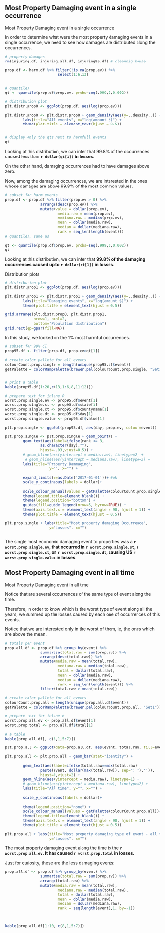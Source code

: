 ## Most Property Damaging event in a single occurrence
Most Property Damaging event in a single occurrence

In order to determine what were the most property damaging events in a single occurrence, we need to see how damages are distributed along the occurrences.



```r
# property damages
rm(injuring.df, injuring.all.df, injuring95.df) # cleannig house

prop.df <- harm.df %>% filter(!is.na(prop.ev)) %>%
                        select(1:6,13)
                

# quantiles
qt <- quantile(prop.df$prop.ev, probs=seq(.999,1,0.002))

# distribution plot
plt.distr.prop0 <- ggplot(prop.df, aes(log(prop.ev)))

plt.distr.prop0 <- plt.distr.prop0 + geom_density(aes(y=..density..)) + #xlim(0,.5) + 
        labs(title="All events", x="log(amount $)") +
        theme(plot.title = element_text(hjust = 0.5))       


# display only the qts next to harmfull events
qt
```

Looking at this distribution, we can infer that 99.8% of the occurrences caused less than **`r dollar(qt[1])` in losses**.

On the other hand, damaging occurrences had to have damages above zero.

Now, among the damaging occurrences, we are interested in the ones whose damages are above 99.8% of the most common values. 

```r

# subset for harm events
prop.df <- prop.df %>% filter(prop.ev > 0) %>%
                arrange(desc(prop.ev)) %>%
                mutate(value = dollar(prop.ev),
                        media.raw = mean(prop.ev), 
                        mediana.raw = median(prop.ev),
                        mean = dollar(media.raw),
                        median = dollar(mediana.raw),
                        rank = seq_len(length(event)))
# quantiles, same as 

qt <- quantile(prop.df$prop.ev, probs=seq(.999,1,0.002))
qt
```

Looking at this distribution, we can infer that **99.8% of the damaging occurrences caused up to `r dollar(qt[1])` in losses**.


Distribution plots


```r

# distribution plot
plt.distr.prop1 <- ggplot(prop.df, aes(log(prop.ev)))

plt.distr.prop1 <- plt.distr.prop1 + geom_density(aes(y=..density..)) + #xlim(0,100) + 
        labs(title="Damaging events", x="log(amount $)") +
        theme(plot.title = element_text(hjust = 0.5))     

```

```r
grid.arrange(plt.distr.prop0, plt.distr.prop1,
             nrow=1, ncol=2, 
             bottom="Population distribution")
grid.rect(gp=gpar(fill=NA))
```




In this study, we looked on the 1% most harmful occurrences. 

```r

# subset for 99% CI
prop95.df <- filter(prop.df, prop.ev>qt[1])

# create color pallete for all events
colourCount.prop.single = length(unique(prop95.df$event))
getPalette = colorRampPalette(brewer.pal(colourCount.prop.single, "Set1"))


# print a table
kable(prop95.df[1:20,c(13,1:6,8,11:12)])

# prepare text for inline R
worst.prop.single.ev <- prop95.df$event[1]
worst.prop.single.st <- prop95.df$state[1]
worst.prop.single.ct <- prop95.df$countyname[1]
worst.prop.single.dt <- prop95.df$day[1]
worst.prop.single.value <- prop95.df$value[1]

```



```r

plt.prop.single <- ggplot(prop95.df, aes(day, prop.ev, colour=event))

plt.prop.single <- plt.prop.single + geom_point() +
        geom_text(aes(label=ifelse(rank <= 3,
                as.character(day),""),
                hjust=-.03,vjust=0.5)) +
        # geom_hline(aes(yintercept = media.raw), linetype=2) +
         # geom_hline(aes(yintercept = mediana.raw), linetype=3) +
        labs(title="Property Dammaging",
                    y="", x="") + 
                
        expand_limits(x=as.Date('2017-01-01'))+ #ok
        scale_y_continuous(labels = dollar)+
        
        scale_colour_manual(values = getPalette(colourCount.prop.single))+                
        theme(legend.title=element_blank()) +
        theme(legend.position="bottom") +
        guides(fill=guide_legend(nrow=5, byrow=TRUE)) +
        theme(axis.text.x = element_text(angle = 90, hjust = 1)) + 
        theme(plot.title = element_text(hjust = 0.5)) 

plt.prop.single + labs(title="Most property damaging Occurrence",
                    y="Losses", x="")
  
```



The single most economic damaging  event to properties was a **`r worst.prop.single.ev`, that occurred in `r worst.prop.single.st`, `r worst.prop.single.ct`, on `r worst.prop.single.dt`, causing U$ `r worst.prop.single.value` in losses**.



## Most Property Damaging event in all time
Most Property Damaging event in all time


Notice that are several occurrences of the same type of event along the time. 

Therefore, in order to know which is the worst type of event along all the years, we summed up the losses caused by each one of occurrences of this events. 

Notice that we are interested only in the worst of them, ie, the ones which are above the mean.


```r

# totals per event
prop.all.df <- prop.df %>% group_by(event) %>%
                summarise(total.raw = sum(prop.ev)) %>%
                arrange(desc(total.raw)) %>%
                mutate(media.raw = mean(total.raw), 
                        mediana.raw = median(total.raw),
                        total = dollar(total.raw),
                        mean = dollar(media.raw),
                        median = dollar(mediana.raw),
                        rank = seq_len(length(event))) %>%
                filter(total.raw > mean(total.raw))
                
# create color pallete for all events
colourCount.prop.all = length(unique(prop.all.df$event))
getPalette = colorRampPalette(brewer.pal(colourCount.prop.all, "Set1"))

# prepare text for inline R
worst.prop.all.ev <- prop.all.df$event[1]
worst.prop.total <- prop.all.df$total[1]

# a table
kable(prop.all.df[, c(8,1,5:7)])


```



```r

plt.prop.all <- ggplot(data=prop.all.df, aes(event, total.raw, fill=event))

plt.prop.all <- plt.prop.all + geom_bar(stat="identity") +
                
        geom_text(aes(label=ifelse(total.raw==max(total.raw),
                paste(event, dollar(max(total.raw)), sep=": "),'')),
                hjust=0,vjust=2) +
        geom_hline(aes(yintercept = media.raw), linetype=1) +
        # geom_hline(aes(yintercept = mediana.raw), linetype=2) +
        labs(title="All time", y="", x="") + 
                
        scale_y_continuous(labels = dollar)+
     
        theme(legend.position="none") +        
        scale_colour_manual(values = getPalette(colourCount.prop.all))+                
        theme(legend.title=element_blank()) +
        theme(axis.text.x = element_text(angle = 90, hjust = 1)) + 
        theme(plot.title = element_text(hjust = 0.5))                 

plt.prop.all + labs(title="Most property damaging type of event - all time",
                    y="Losses", x="")

```



The most property damaging event along the time is the **`r worst.prop.all.ev`. It has caused `r worst.prop.total` in losses.**


Just for curiosity, these are the less damaging events:

```r

prop.all.df <- prop.df %>% group_by(event) %>%
                summarise(total.raw = sum(prop.ev)) %>%
                arrange(total.raw) %>%
                mutate(media.raw = mean(total.raw), 
                        mediana.raw = median(total.raw),
                        total = dollar(total.raw),
                        mean = dollar(media.raw),
                        median = dollar(mediana.raw),
                        rank = seq(length(event),1, by=-1))



kable(prop.all.df[1:10, c(8,1,5:7)])


```


